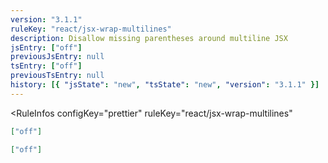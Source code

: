 ```yaml
---
version: "3.1.1"
ruleKey: "react/jsx-wrap-multilines"
description: Disallow missing parentheses around multiline JSX
jsEntry: ["off"]
previousJsEntry: null
tsEntry: ["off"]
previousTsEntry: null
history: [{ "jsState": "new", "tsState": "new", "version": "3.1.1" }]
---
```


<RuleInfos 
  configKey="prettier" 
  ruleKey="react/jsx-wrap-multilines" 
>

```json
["off"]
```

```json
["off"]
```

</RuleInfos>
